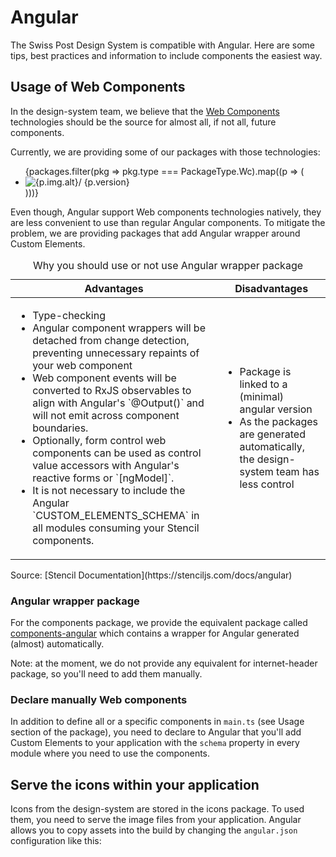 
<Meta of={AngularStories} />

# Angular

The Swiss Post Design System is compatible with Angular. Here are some tips, best practices and information to include components the easiest way.

## Usage of Web Components

In the design-system team, we believe that the [Web Components](https://developer.mozilla.org/en-US/docs/Web/API/Web_Components) technologies should be the source for almost all, if not all, future components.

Currently, we are providing some of our packages with those technologies:
<ul className="tile-wrapper" role="list">
  {packages.filter(pkg => pkg.type === PackageType.Wc).map((p => (
    <li key={p.name}>
      <ti-le title={p.name} href={p.link.docs.href} ariaLabel={p.link.docs.ariaLabel}>
        <img src={p.img.src} alt={p.img.alt}/>
        <span>{p.version}</span>
      </ti-le>
    </li>
  )))}
</ul>

Even though, Angular support Web components technologies natively, they are less convenient to use than regular Angular components.
To mitigate the problem, we are providing packages that add Angular wrapper around Custom Elements.

<table className="table caption-top">
  <caption>Why you should use or not use Angular wrapper package</caption>
  <colgroup>
    <col style={{width: '25%'}} />
    <col style={{width: '25%'}} />
  </colgroup>
  <thead>
    <tr>
      <th>Advantages</th>
      <th>Disadvantages</th>
    </tr>
  </thead>
  <tbody>
    <tr>
      <td>
        <ul>
          <li>Type-checking</li>
          <li>Angular component wrappers will be detached from change detection, preventing unnecessary repaints of your web component</li>
          <li>Web component events will be converted to RxJS observables to align with Angular's `@Output()` and will not emit across component boundaries.</li>
          <li>Optionally, form control web components can be used as control value accessors with Angular's reactive forms or `[ngModel]`.</li>
          <li>It is not necessary to include the Angular `CUSTOM_ELEMENTS_SCHEMA` in all modules consuming your Stencil components.</li>
        </ul>
      </td>
      <td>
        <ul>
          <li>Package is linked to a (minimal) angular version</li>
          <li>As the packages are generated automatically, the design-system team has less control</li>
        </ul>
      </td>
    </tr>
  </tbody>
</table>
Source: [Stencil Documentation](https://stenciljs.com/docs/angular)

### Angular wrapper package

For the components package, we provide the equivalent package called [components-angular](/?path=/docs/833ef689-a573-40f5-a6a6-30a999b94733--docs) which contains a wrapper for Angular generated (almost) automatically.

Note: at the moment, we do not provide any equivalent for internet-header package, so you'll need to add them manually.

### Declare manually Web components

In addition to define all or a specific components in `main.ts` (see Usage section of the package), you need to declare to Angular that you'll add Custom Elements to your application with the `schema` property in every module where you need to use the components.

<Source code={SampleWcAngularManually} language="typescript" />

## Serve the icons within your application

Icons from the design-system are stored in the icons package. To used them, you need to serve the image files from your application.
Angular allows you to copy assets into the build by changing the `angular.json` configuration like this:

<Source code={SampleIconsConfig} language="json" />



